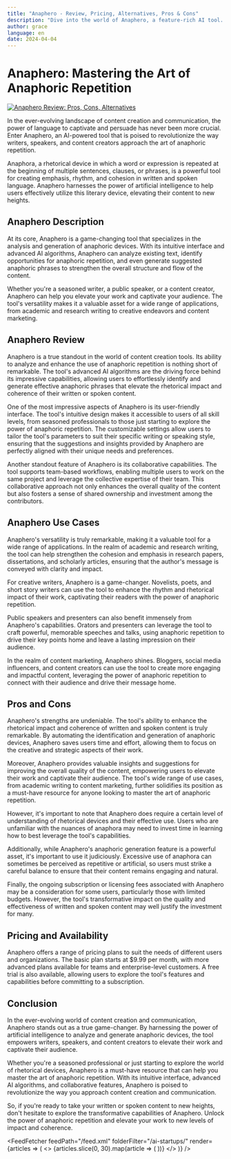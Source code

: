 ```yaml
---
title: "Anaphero - Review, Pricing, Alternatives, Pros & Cons"
description: "Dive into the world of Anaphero, a feature-rich AI tool. Learn about its features, pricing, and how it's making an impact. Don't miss out!"
author: grace
language: en
date: 2024-04-04
---
```

        
# Anaphero: Mastering the Art of Anaphoric Repetition


<BlogHeader />


[![Anaphero Review: Pros, Cons, Alternatives](/ai-startups/anaphero.png)](https://www.merriam-webster.com/dictionary/anaphora)



In the ever-evolving landscape of content creation and communication, the power of language to captivate and persuade has never been more crucial. Enter Anaphero, an AI-powered tool that is poised to revolutionize the way writers, speakers, and content creators approach the art of anaphoric repetition.

Anaphora, a rhetorical device in which a word or expression is repeated at the beginning of multiple sentences, clauses, or phrases, is a powerful tool for creating emphasis, rhythm, and cohesion in written and spoken language. Anaphero harnesses the power of artificial intelligence to help users effectively utilize this literary device, elevating their content to new heights.

## Anaphero Description
At its core, Anaphero is a game-changing tool that specializes in the analysis and generation of anaphoric devices. With its intuitive interface and advanced AI algorithms, Anaphero can analyze existing text, identify opportunities for anaphoric repetition, and even generate suggested anaphoric phrases to strengthen the overall structure and flow of the content.

Whether you're a seasoned writer, a public speaker, or a content creator, Anaphero can help you elevate your work and captivate your audience. The tool's versatility makes it a valuable asset for a wide range of applications, from academic and research writing to creative endeavors and content marketing.

## Anaphero Review
Anaphero is a true standout in the world of content creation tools. Its ability to analyze and enhance the use of anaphoric repetition is nothing short of remarkable. The tool's advanced AI algorithms are the driving force behind its impressive capabilities, allowing users to effortlessly identify and generate effective anaphoric phrases that elevate the rhetorical impact and coherence of their written or spoken content.

One of the most impressive aspects of Anaphero is its user-friendly interface. The tool's intuitive design makes it accessible to users of all skill levels, from seasoned professionals to those just starting to explore the power of anaphoric repetition. The customizable settings allow users to tailor the tool's parameters to suit their specific writing or speaking style, ensuring that the suggestions and insights provided by Anaphero are perfectly aligned with their unique needs and preferences.

Another standout feature of Anaphero is its collaborative capabilities. The tool supports team-based workflows, enabling multiple users to work on the same project and leverage the collective expertise of their team. This collaborative approach not only enhances the overall quality of the content but also fosters a sense of shared ownership and investment among the contributors.

## Anaphero Use Cases
Anaphero's versatility is truly remarkable, making it a valuable tool for a wide range of applications. In the realm of academic and research writing, the tool can help strengthen the cohesion and emphasis in research papers, dissertations, and scholarly articles, ensuring that the author's message is conveyed with clarity and impact.

For creative writers, Anaphero is a game-changer. Novelists, poets, and short story writers can use the tool to enhance the rhythm and rhetorical impact of their work, captivating their readers with the power of anaphoric repetition.

Public speakers and presenters can also benefit immensely from Anaphero's capabilities. Orators and presenters can leverage the tool to craft powerful, memorable speeches and talks, using anaphoric repetition to drive their key points home and leave a lasting impression on their audience.

In the realm of content marketing, Anaphero shines. Bloggers, social media influencers, and content creators can use the tool to create more engaging and impactful content, leveraging the power of anaphoric repetition to connect with their audience and drive their message home.

## Pros and Cons
Anaphero's strengths are undeniable. The tool's ability to enhance the rhetorical impact and coherence of written and spoken content is truly remarkable. By automating the identification and generation of anaphoric devices, Anaphero saves users time and effort, allowing them to focus on the creative and strategic aspects of their work.

Moreover, Anaphero provides valuable insights and suggestions for improving the overall quality of the content, empowering users to elevate their work and captivate their audience. The tool's wide range of use cases, from academic writing to content marketing, further solidifies its position as a must-have resource for anyone looking to master the art of anaphoric repetition.

However, it's important to note that Anaphero does require a certain level of understanding of rhetorical devices and their effective use. Users who are unfamiliar with the nuances of anaphora may need to invest time in learning how to best leverage the tool's capabilities.

Additionally, while Anaphero's anaphoric generation feature is a powerful asset, it's important to use it judiciously. Excessive use of anaphora can sometimes be perceived as repetitive or artificial, so users must strike a careful balance to ensure that their content remains engaging and natural.

Finally, the ongoing subscription or licensing fees associated with Anaphero may be a consideration for some users, particularly those with limited budgets. However, the tool's transformative impact on the quality and effectiveness of written and spoken content may well justify the investment for many.

## Pricing and Availability
Anaphero offers a range of pricing plans to suit the needs of different users and organizations. The basic plan starts at $9.99 per month, with more advanced plans available for teams and enterprise-level customers. A free trial is also available, allowing users to explore the tool's features and capabilities before committing to a subscription.

## Conclusion
In the ever-evolving world of content creation and communication, Anaphero stands out as a true game-changer. By harnessing the power of artificial intelligence to analyze and generate anaphoric devices, the tool empowers writers, speakers, and content creators to elevate their work and captivate their audience.

Whether you're a seasoned professional or just starting to explore the world of rhetorical devices, Anaphero is a must-have resource that can help you master the art of anaphoric repetition. With its intuitive interface, advanced AI algorithms, and collaborative features, Anaphero is poised to revolutionize the way you approach content creation and communication.

So, if you're ready to take your written or spoken content to new heights, don't hesitate to explore the transformative capabilities of Anaphero. Unlock the power of anaphoric repetition and elevate your work to new levels of impact and coherence.


<AdComponent />


<FeedFetcher feedPath="/feed.xml" folderFilter="/ai-startups/" render={articles => (
    <>
        <Cards>
            {articles.slice(0, 30).map(article => (
                <Card key={article.link} title={article.title} href={article.link} />
            ))}
        </Cards>
    </>
)} />

